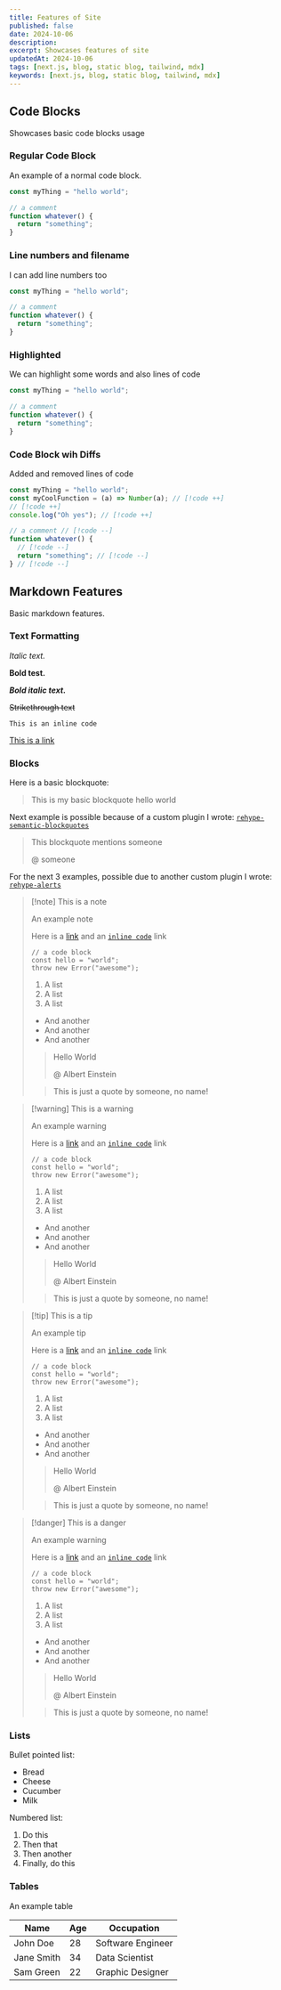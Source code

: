 ```yaml
---
title: Features of Site
published: false
date: 2024-10-06
description: 
excerpt: Showcases features of site
updatedAt: 2024-10-06
tags: [next.js, blog, static blog, tailwind, mdx]
keywords: [next.js, blog, static blog, tailwind, mdx]
---
```


## Code Blocks

Showcases basic code blocks usage

### Regular Code Block

An example of a normal code block.

```ts
const myThing = "hello world";

// a comment
function whatever() {
  return "something";
}
```

### Line numbers and filename

I can add line numbers too

```ts title="index.ts" showLineNumbers
const myThing = "hello world";

// a comment
function whatever() {
  return "something";
}
```

### Highlighted

We can highlight some words and also lines of code

```ts {2-4} /const/ /whatever/
const myThing = "hello world";

// a comment
function whatever() {
  return "something";
}
```

### Code Block wih Diffs

Added and removed lines of code

```ts
const myThing = "hello world";
const myCoolFunction = (a) => Number(a); // [!code ++]
// [!code ++]
console.log("Oh yes"); // [!code ++]

// a comment // [!code --]
function whatever() {
  // [!code --]
  return "something"; // [!code --]
} // [!code --]
```

## Markdown Features

Basic markdown features.

### Text Formatting

_Italic text._

**Bold test.**

**_Bold italic text._**

~~Strikethrough text~~

`This is an inline code`

[This is a link](https://example.com)

### Blocks

Here is a basic blockquote:

> This is my basic blockquote
> hello world

Next example is possible because of a custom plugin I wrote: [`rehype-semantic-blockquotes`](https://github.com/nikitarevenco/rehype-semantic-blockquotes)

> This blockquote mentions someone
>
> @ someone

For the next 3 examples, possible due to another custom plugin I wrote: [`rehype-alerts`](https://github.com/nikitarevenco/rehype-alerts)

> [!note] This is a note
>
> An example note
>
> Here is a [link](#) and an [`inline code`](#) link
>
> ```tsx {3}
> // a code block
> const hello = "world";
> throw new Error("awesome");
> ```
>
> 1. A list
> 1. A list
> 1. A list
>
> - And another
> - And another
> - And another
>
> > Hello World
> >
> > @ Albert Einstein
>
> > This is just a quote by someone, no name!

> [!warning] This is a warning
>
> An example warning
>
> Here is a [link](#) and an [`inline code`](#) link
>
> ```tsx {3}
> // a code block
> const hello = "world";
> throw new Error("awesome");
> ```
>
> 1. A list
> 1. A list
> 1. A list
>
> - And another
> - And another
> - And another
>
> > Hello World
> >
> > @ Albert Einstein
>
> > This is just a quote by someone, no name!

> [!tip] This is a tip
>
> An example tip
>
> Here is a [link](#) and an [`inline code`](#) link
>
> ```tsx {3}
> // a code block
> const hello = "world";
> throw new Error("awesome");
> ```
>
> 1. A list
> 1. A list
> 1. A list
>
> - And another
> - And another
> - And another
>
> > Hello World
> >
> > @ Albert Einstein
>
> > This is just a quote by someone, no name!

> [!danger] This is a danger
>
> An example warning
>
> Here is a [link](#) and an [`inline code`](#) link
>
> ```tsx {3}
> // a code block
> const hello = "world";
> throw new Error("awesome");
> ```
>
> 1. A list
> 1. A list
> 1. A list
>
> - And another
> - And another
> - And another
>
> > Hello World
> >
> > @ Albert Einstein
>
> > This is just a quote by someone, no name!

### Lists

Bullet pointed list:

- Bread
- Cheese
- Cucumber
- Milk

Numbered list:

1. Do this
1. Then that
1. Then another
1. Finally, do this

### Tables

An example table

| Name       | Age | Occupation        |
| ---------- | --- | ----------------- |
| John Doe   | 28  | Software Engineer |
| Jane Smith | 34  | Data Scientist    |
| Sam Green  | 22  | Graphic Designer  |
